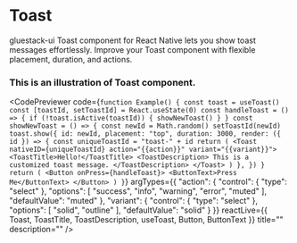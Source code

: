 
# Toast

gluestack-ui Toast component for React Native lets you show toast messages effortlessly. Improve your Toast component with flexible placement, duration, and actions.


### This is an illustration of Toast component.
<CodePreviewer
  code={`function Example() {
  const toast = useToast()
  const [toastId, setToastId] = React.useState(0)
  const handleToast = () => {
    if (!toast.isActive(toastId)) {
      showNewToast()
    }
  }
  const showNewToast = () => {
    const newId = Math.random()
    setToastId(newId)
    toast.show({
      id: newId,
      placement: "top",
      duration: 3000,
      render: ({ id }) => {
        const uniqueToastId = "toast-" + id
        return (
          <Toast nativeID={uniqueToastId} action="{{action}}" variant="{{variant}}">
            <ToastTitle>Hello!</ToastTitle>
            <ToastDescription>
              This is a customized toast message.
            </ToastDescription>
          </Toast>
        )
      },
    })
  }
  return (
    <Button onPress={handleToast}>
      <ButtonText>Press Me</ButtonText>
    </Button>
  )
}`}
  argTypes={{
  "action": {
    "control": {
      "type": "select"
    },
    "options": [
      "success",
      "info",
      "warning",
      "error",
      "muted"
    ],
    "defaultValue": "muted"
  },
  "variant": {
    "control": {
      "type": "select"
    },
    "options": [
      "solid",
      "outline"
    ],
    "defaultValue": "solid"
  }
}}
  reactLive={{ Toast, ToastTitle, ToastDescription, useToast, Button, ButtonText }}
  title=""
  description=""
/>